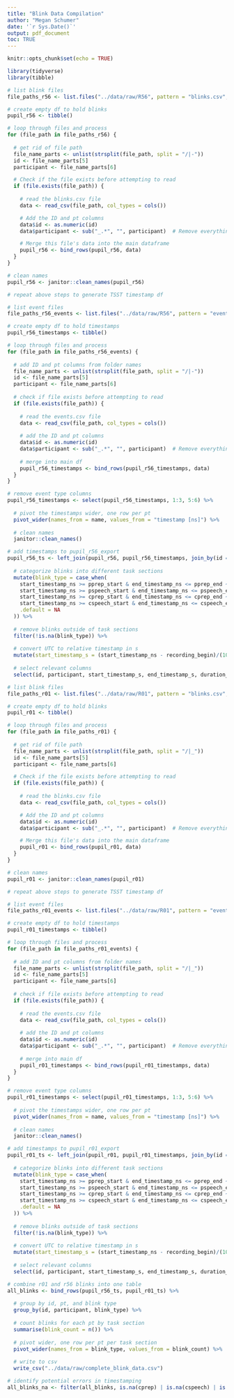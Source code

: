 ```yaml
---
title: "Blink Data Compilation"
author: "Megan Schumer"
date: '`r Sys.Date()`'
output: pdf_document
toc: TRUE
---
```


```r
knitr::opts_chunk$set(echo = TRUE)

library(tidyverse)
library(tibble)
```

```r

# list blink files
file_paths_r56 <- list.files("../data/raw/R56", pattern = "blinks.csv", full.names = TRUE, recursive = TRUE)

# create empty df to hold blinks
pupil_r56 <- tibble()

# loop through files and process
for (file_path in file_paths_r56) {
  
  # get rid of file path
  file_name_parts <- unlist(strsplit(file_path, split = "/|-"))
  id <- file_name_parts[5]
  participant <- file_name_parts[6]

  # Check if the file exists before attempting to read
  if (file.exists(file_path)) {
    
    # read the blinks.csv file
    data <- read_csv(file_path, col_types = cols())

    # Add the ID and pt columns
    data$id <- as.numeric(id)
    data$participant <- sub("_.*", "", participant)  # Remove everything after the underscore

    # Merge this file's data into the main dataframe
    pupil_r56 <- bind_rows(pupil_r56, data)
  }
}

# clean names
pupil_r56 <- janitor::clean_names(pupil_r56)

# repeat above steps to generate TSST timestamp df

# list event files
file_paths_r56_events <- list.files("../data/raw/R56", pattern = "events.csv", full.names = TRUE, recursive = TRUE)

# create empty df to hold timestamps
pupil_r56_timestamps <- tibble()

# loop through files and process
for (file_path in file_paths_r56_events) {
  
  # add ID and pt columns from folder names
  file_name_parts <- unlist(strsplit(file_path, split = "/|-"))
  id <- file_name_parts[5]
  participant <- file_name_parts[6]
  
  # check if file exists before attempting to read
  if (file.exists(file_path)) {
    
    # read the events.csv file
    data <- read_csv(file_path, col_types = cols())
    
    # add the ID and pt columns
    data$id <- as.numeric(id)
    data$participant <- sub("_.*", "", participant)  # Remove everything after the underscore
    
    # merge into main df
    pupil_r56_timestamps <- bind_rows(pupil_r56_timestamps, data)
  }
}

# remove event type columns
pupil_r56_timestamps <- select(pupil_r56_timestamps, 1:3, 5:6) %>%
  
  # pivot the timestamps wider, one row per pt
  pivot_wider(names_from = name, values_from = "timestamp [ns]") %>%
  
  # clean names
  janitor::clean_names()
```

```r

# add timestamps to pupil_r56_export
pupil_r56_ts <- left_join(pupil_r56, pupil_r56_timestamps, join_by(id == id, participant == participant, recording_id == recording_id)) %>%
  
  # categorize blinks into different task sections
  mutate(blink_type = case_when(
    start_timestamp_ns >= pprep_start & end_timestamp_ns <= pprep_end ~ "pprep",
    start_timestamp_ns >= pspeech_start & end_timestamp_ns <= pspeech_end ~ "pspeech",
    start_timestamp_ns >= cprep_start & end_timestamp_ns <= cprep_end ~ "cprep",
    start_timestamp_ns >= cspeech_start & end_timestamp_ns <= cspeech_end ~ "cspeech",
    .default = NA
  )) %>%
  
  # remove blinks outside of task sections
  filter(!is.na(blink_type)) %>%
  
  # convert UTC to relative timestamp in s
  mutate(start_timestamp_s = (start_timestamp_ns - recording_begin)/(10^9), end_timestamp_s = (end_timestamp_ns - recording_begin)/(10^9)) %>%
  
  # select relevant columns
  select(id, participant, start_timestamp_s, end_timestamp_s, duration_ms, blink_type)
```

```r

# list blink files
file_paths_r01 <- list.files("../data/raw/R01", pattern = "blinks.csv", full.names = TRUE, recursive = TRUE)

# create empty df to hold blinks
pupil_r01 <- tibble()

# loop through files and process
for (file_path in file_paths_r01) {
  
  # get rid of file path
  file_name_parts <- unlist(strsplit(file_path, split = "/|_"))
  id <- file_name_parts[5]
  participant <- file_name_parts[6]

  # Check if the file exists before attempting to read
  if (file.exists(file_path)) {
    
    # read the blinks.csv file
    data <- read_csv(file_path, col_types = cols())

    # Add the ID and pt columns
    data$id <- as.numeric(id)
    data$participant <- sub("_.*", "", participant)  # Remove everything after the underscore

    # Merge this file's data into the main dataframe
    pupil_r01 <- bind_rows(pupil_r01, data)
  }
}

# clean names
pupil_r01 <- janitor::clean_names(pupil_r01)

# repeat above steps to generate TSST timestamp df

# list event files
file_paths_r01_events <- list.files("../data/raw/R01", pattern = "events.csv", full.names = TRUE, recursive = TRUE)

# create empty df to hold timestamps
pupil_r01_timestamps <- tibble()

# loop through files and process
for (file_path in file_paths_r01_events) {
  
  # add ID and pt columns from folder names
  file_name_parts <- unlist(strsplit(file_path, split = "/|_"))
  id <- file_name_parts[5]
  participant <- file_name_parts[6]
  
  # check if file exists before attempting to read
  if (file.exists(file_path)) {
    
    # read the events.csv file
    data <- read_csv(file_path, col_types = cols())
    
    # add the ID and pt columns
    data$id <- as.numeric(id)
    data$participant <- sub("_.*", "", participant)  # Remove everything after the underscore
    
    # merge into main df
    pupil_r01_timestamps <- bind_rows(pupil_r01_timestamps, data)
  }
}

# remove event type columns
pupil_r01_timestamps <- select(pupil_r01_timestamps, 1:3, 5:6) %>%
  
  # pivot the timestamps wider, one row per pt
  pivot_wider(names_from = name, values_from = "timestamp [ns]") %>%
  
  # clean names
  janitor::clean_names()
```

```r

# add timestamps to pupil_r01_export
pupil_r01_ts <- left_join(pupil_r01, pupil_r01_timestamps, join_by(id == id, participant == participant, recording_id == recording_id)) %>%
  
  # categorize blinks into different task sections
  mutate(blink_type = case_when(
    start_timestamp_ns >= pprep_start & end_timestamp_ns <= pprep_end ~ "pprep",
    start_timestamp_ns >= pspeech_start & end_timestamp_ns <= pspeech_end ~ "pspeech",
    start_timestamp_ns >= cprep_start & end_timestamp_ns <= cprep_end ~ "cprep",
    start_timestamp_ns >= cspeech_start & end_timestamp_ns <= cspeech_end ~ "cspeech",
    .default = NA
  )) %>%
  
  # remove blinks outside of task sections
  filter(!is.na(blink_type)) %>%
  
  # convert UTC to relative timestamp in s
  mutate(start_timestamp_s = (start_timestamp_ns - recording_begin)/(10^9), end_timestamp_s = (end_timestamp_ns - recording_begin)/(10^9)) %>%
  
  # select relevant columns
  select(id, participant, start_timestamp_s, end_timestamp_s, duration_ms, blink_type)
```

```r

# combine r01 and r56 blinks into one table
all_blinks <- bind_rows(pupil_r56_ts, pupil_r01_ts) %>%
  
  # group by id, pt, and blink type
  group_by(id, participant, blink_type) %>%
  
  # count blinks for each pt by task section
  summarise(blink_count = n()) %>%
  
  # pivot wider, one row per pt per task section
  pivot_wider(names_from = blink_type, values_from = blink_count) %>%
  
  # write to csv
  write_csv("../data/raw/complete_blink_data.csv")

# identify potential errors in timestamping
all_blinks_na <- filter(all_blinks, is.na(cprep) | is.na(cspeech) | is.na(pprep) | is.na(pspeech))
```